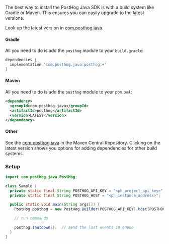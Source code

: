 The best way to install the PostHog Java SDK is with a build system like Gradle or Maven. This ensures you can easily upgrade to the latest versions.

Look up the latest version in [com.posthog.java](https://search.maven.org/artifact/com.posthog.java/posthog).

#### Gradle

All you need to do is add the `posthog` module to your `build.gradle`:

```groovy
dependencies {
  implementation 'com.posthog.java:posthog:+'
}
```

#### Maven

All you need to do is add the `posthog` module to your `pom.xml`:

```xml file=pom.xml
<dependency>
  <groupId>com.posthog.java</groupId>
  <artifactId>posthog</artifactId>
  <version>LATEST</version>
</dependency>
```

#### Other

See the [com.posthog.java](https://search.maven.org/artifact/com.posthog.java/posthog) in the Maven Central Repository. Clicking on the latest version shows you options for adding dependencies for other build systems.

### Setup

```java
import com.posthog.java.PostHog;

class Sample {
  private static final String POSTHOG_API_KEY = "<ph_project_api_key>";
  private static final String POSTHOG_HOST = "<ph_instance_address>";

  public static void main(String args[]) {
    PostHog posthog = new PostHog.Builder(POSTHOG_API_KEY).host(POSTHOG_HOST).build();

    // run commands

    posthog.shutdown();  // send the last events in queue
  }
}
```

